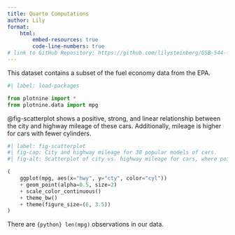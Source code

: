 ```yaml
---
title: Quarto Computations
author: Lily
format:
    html:
        embed-resources: true
        code-line-numbers: true
# link to GitHub Repository: https://github.com/lilysteinberg/GSB-544---Computing-and-ML/tree/f637a6f51351c496daac3d8ca7cf2226f6f6df6e/Week%201
---
```


This dataset contains a subset of the fuel economy data from the EPA.

```python
#| label: load-packages

from plotnine import *
from plotnine.data import mpg
```

@fig-scatterplot shows a positive, strong, and linear relationship between the city and highway mileage of these cars.
Additionally, mileage is higher for cars with fewer cylinders.

```python
#| label: fig-scatterplot
#| fig-cap: City and highway mileage for 38 popular models of cars.
#| fig-alt: Scatterplot of city vs. highway mileage for cars, where points are colored by the number of cylinders. The plot displays a positive, linear, and strong relationship between city and highway mileage, and mileage increases as the number of cylinders decreases.

(
    ggplot(mpg, aes(x="hwy", y="cty", color="cyl"))
    + geom_point(alpha=0.5, size=2)
    + scale_color_continuous()
    + theme_bw()
    + theme(figure_size=(6, 3.5))
)
```

There are `{python} len(mpg)` observations in our data.